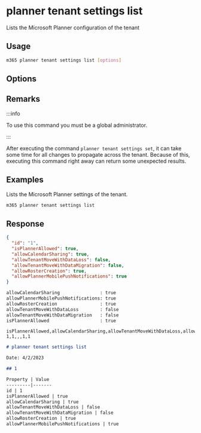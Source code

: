 
# planner tenant settings list

Lists the Microsoft Planner configuration of the tenant

## Usage

```sh
m365 planner tenant settings list [options]
```

## Options

<Global />

## Remarks

:::info

To use this command you must be a global administrator.

:::

After executing the command `planner tenant settings set`, it can take some time for all changes to propagate across the tenant. Because of this, executing this command right away can return some unexpected results.

## Examples

Lists the Microsoft Planner settings of the tenant.

```sh
m365 planner tenant settings list
```

## Response

<Tabs>
  <TabItem value="JSON">

  ```json
  {
    "id": "1",
    "isPlannerAllowed": true,
    "allowCalendarSharing": true,
    "allowTenantMoveWithDataLoss": false,
    "allowTenantMoveWithDataMigration": false,
    "allowRosterCreation": true,
    "allowPlannerMobilePushNotifications": true
  }
  ```

  </TabItem>
  <TabItem value="Text">

  ```txt
  allowCalendarSharing               : true
  allowPlannerMobilePushNotifications: true
  allowRosterCreation                : true
  allowTenantMoveWithDataLoss        : false
  allowTenantMoveWithDataMigration   : false
  isPlannerAllowed                   : true
  ```

  </TabItem>
  <TabItem value="CSV">

  ```csv
  isPlannerAllowed,allowCalendarSharing,allowTenantMoveWithDataLoss,allowTenantMoveWithDataMigration,allowRosterCreation,allowPlannerMobilePushNotifications
  1,1,,,1,1
  ```

  </TabItem>
  <TabItem value="Markdown">

  ```md
  # planner tenant settings list

  Date: 4/2/2023

  ## 1

  Property | Value
  ---------|-------
  id | 1
  isPlannerAllowed | true
  allowCalendarSharing | true
  allowTenantMoveWithDataLoss | false
  allowTenantMoveWithDataMigration | false
  allowRosterCreation | true
  allowPlannerMobilePushNotifications | true
  ```

  </TabItem>
</Tabs>
